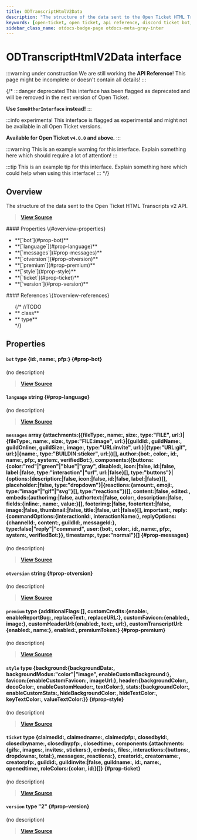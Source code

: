 ```yaml
---
title: ODTranscriptHtmlV2Data
description: "The structure of the data sent to the Open Ticket HTML Transcripts v2 API."
keywords: [open-ticket, open ticket, api reference, discord ticket bot, interface]
sidebar_class_name: otdocs-badge-page otdocs-meta-gray-inter
---
```

<head>
    <link rel="apple-touch-icon" href="/img/logo_vertical.png"/>
</head>

# ODTranscriptHtmlV2Data <M color="gray">interface</M>

:::warning under construction
We are still working the **API Reference**! This page might be incomplete or doesn't contain all details!
:::

{/*
:::danger deprecated
This interface has been flagged as deprecated and will be removed in the next version of Open Ticket.

**Use `SomeOtherInterface` instead!**
:::

:::info experimental
This interface is flagged as experimental and might not be available in all Open Ticket versions.

**Available for Open Ticket `v4.0.0` and above.**
:::

:::warning
This is an example warning for this interface. Explain something here which should require a lot of attention!
:::

:::tip
This is an example tip for this interface. Explain something here which could help when using this interface!
:::
*/}

## Overview
The structure of the data sent to the Open Ticket HTML Transcripts v2 API.

> [**View Source**](https://otgithub.dj-dj.be/tree/main/src/core/api/openticket/transcript.ts#L699)

<FlexHorizontal>
<div style={{width:"50%"}} className="otdocs-flex-mobile-width">
    #### Properties \{#overview-properties}
    <ul>
        <li>**[`bot`](#prop-bot)**</li>
        <li>**[`language`](#prop-language)**</li>
        <li>**[`messages`](#prop-messages)**</li>
        <li>**[`otversion`](#prop-otversion)**</li>
        <li>**[`premium`](#prop-premium)**</li>
        <li>**[`style`](#prop-style)**</li>
        <li>**[`ticket`](#prop-ticket)**</li>
        <li>**[`version`](#prop-version)**</li>
    </ul>
</div>
<div style={{width:"50%"}} className="otdocs-flex-mobile-width">
    #### References \{#overview-references}
    <ul>
        {/*
        //TODO
        <li>**<code><ApiUrl url="class:ODId" label="api.ODId"/></code> <M color="purple">class</M>**</li>
        <li>**<code><ApiUrl url="type:ODExampleType" label="api.ODExampleType"/></code> <M color="brown">type</M>**</li>
        */}
    </ul>
</div>
</FlexHorizontal>

## Properties
<Divider></Divider>
#### `bot` <M color="brown">type</M> <ApiBlock>\{id:<ApiUrl url="js:string" label="string"/>, name:<ApiUrl url="js:string" label="string"/>, pfp:<ApiUrl url="js:string" label="string"/>\}</ApiBlock> \{#prop-bot}
(no description)

> [**View Source**](https://otgithub.dj-dj.be/tree/main/src/core/api/openticket/transcript.ts#L728)

<Divider></Divider>
#### `language` <M color="blue">string</M> <ApiBlock><ApiUrl url="js:string" label="string"/></ApiBlock> \{#prop-language}
(no description)

> [**View Source**](https://otgithub.dj-dj.be/tree/main/src/core/api/openticket/transcript.ts#L702)

<Divider></Divider>
#### `messages` <M color="pink">array</M> <ApiBlock>\{attachments:(\{fileType:<ApiUrl url="js:string" label="string"/>, name:<ApiUrl url="js:string" label="string"/>, size:<ApiUrl url="js:string" label="string"/>, type:"FILE", url:<ApiUrl url="js:string" label="string"/>\}|\{fileType:<ApiUrl url="js:string" label="string"/>, name:<ApiUrl url="js:string" label="string"/>, size:<ApiUrl url="js:string" label="string"/>, type:"FILE:image", url:<ApiUrl url="js:string" label="string"/>\}|\{guildId:<ApiUrl url="js:string" label="string"/>, guildName:<ApiUrl url="js:string" label="string"/>, guildOnline:<ApiUrl url="js:number" label="number"/>, guildSize:<ApiUrl url="js:number" label="number"/>, image:<ApiUrl url="js:string" label="string"/>, type:"URL:invite", url:<ApiUrl url="js:string" label="string"/>\}|\{type:"URL:gif", url:<ApiUrl url="js:string" label="string"/>\}|\{name:<ApiUrl url="js:string" label="string"/>, type:"BUILDIN:sticker", url:<ApiUrl url="js:string" label="string"/>\})[], author:\{bot:<ApiUrl url="js:boolean" label="boolean"/>, color:<ApiUrl url="js:string" label="string"/>, id:<ApiUrl url="js:string" label="string"/>, name:<ApiUrl url="js:string" label="string"/>, pfp:<ApiUrl url="js:string" label="string"/>, system:<ApiUrl url="js:boolean" label="boolean"/>, verifiedBot:<ApiUrl url="js:boolean" label="boolean"/>\}, components:(\{buttons:\{color:"red"|"green"|"blue"|"gray", disabled:<ApiUrl url="js:boolean" label="boolean"/>, icon:<ApiUrl url="js:string" label="string"/>|false, id:<ApiUrl url="js:string" label="string"/>|false, label:<ApiUrl url="js:string" label="string"/>|false, type:"interaction"|"url", url:<ApiUrl url="js:string" label="string"/>|false\}[], type:"buttons"\}|\{options:\{description:<ApiUrl url="js:string" label="string"/>|false, icon:<ApiUrl url="js:string" label="string"/>|false, id:<ApiUrl url="js:string" label="string"/>|false, label:<ApiUrl url="js:string" label="string"/>|false\}[], placeholder:<ApiUrl url="js:string" label="string"/>|false, type:"dropdown"\}|\{reactions:\{amount:<ApiUrl url="js:number" label="number"/>, emoji:<ApiUrl url="js:string" label="string"/>, type:"image"|"gif"|"svg"\}[], type:"reactions"\})[], content:<ApiUrl url="js:string" label="string"/>|false, edited:<ApiUrl url="js:boolean" label="boolean"/>, embeds:\{authorimg:<ApiUrl url="js:string" label="string"/>|false, authortext:<ApiUrl url="js:string" label="string"/>|false, color:<ApiUrl url="js:string" label="string"/>, description:<ApiUrl url="js:string" label="string"/>|false, fields:\{inline:<ApiUrl url="js:boolean" label="boolean"/>, name:<ApiUrl url="js:string" label="string"/>, value:<ApiUrl url="js:string" label="string"/>\}[], footerimg:<ApiUrl url="js:string" label="string"/>|false, footertext:<ApiUrl url="js:string" label="string"/>|false, image:<ApiUrl url="js:string" label="string"/>|false, thumbnail:<ApiUrl url="js:string" label="string"/>|false, title:<ApiUrl url="js:string" label="string"/>|false, url:<ApiUrl url="js:string" label="string"/>|false\}[], important:<ApiUrl url="js:boolean" label="boolean"/>, reply:\{commandOptions:\{interactionId:<ApiUrl url="js:string" label="string"/>, interactionName:<ApiUrl url="js:string" label="string"/>\}, replyOptions:\{channelId:<ApiUrl url="js:string" label="string"/>, content:<ApiUrl url="js:string" label="string"/>, guildId:<ApiUrl url="js:string" label="string"/>, messageId:<ApiUrl url="js:string" label="string"/>\}, type:false|"reply"|"command", user:\{bot:<ApiUrl url="js:boolean" label="boolean"/>, color:<ApiUrl url="js:string" label="string"/>, id:<ApiUrl url="js:string" label="string"/>, name:<ApiUrl url="js:string" label="string"/>, pfp:<ApiUrl url="js:string" label="string"/>, system:<ApiUrl url="js:boolean" label="boolean"/>, verifiedBot:<ApiUrl url="js:boolean" label="boolean"/>\}\}, timestamp:<ApiUrl url="js:number" label="number"/>, type:"normal"\}[]</ApiBlock> \{#prop-messages}
(no description)

> [**View Source**](https://otgithub.dj-dj.be/tree/main/src/core/api/openticket/transcript.ts#L775)

<Divider></Divider>
#### `otversion` <M color="blue">string</M> <ApiBlock><ApiUrl url="js:string" label="string"/></ApiBlock> \{#prop-otversion}
(no description)

> [**View Source**](https://otgithub.dj-dj.be/tree/main/src/core/api/openticket/transcript.ts#L701)

<Divider></Divider>
#### `premium` <M color="brown">type</M> <ApiBlock>\{additionalFlags:<ApiUrl url="js:string" label="string"/>[], customCredits:\{enable:<ApiUrl url="js:boolean" label="boolean"/>, enableReportBug:<ApiUrl url="js:boolean" label="boolean"/>, replaceText:<ApiUrl url="js:string" label="string"/>, replaceURL:<ApiUrl url="js:string" label="string"/>\}, customFavicon:\{enabled:<ApiUrl url="js:boolean" label="boolean"/>, image:<ApiUrl url="js:string" label="string"/>\}, customHeaderUrl:\{enabled:<ApiUrl url="js:boolean" label="boolean"/>, text:<ApiUrl url="js:string" label="string"/>, url:<ApiUrl url="js:string" label="string"/>\}, customTranscriptUrl:\{enabled:<ApiUrl url="js:boolean" label="boolean"/>, name:<ApiUrl url="js:string" label="string"/>\}, enabled:<ApiUrl url="js:boolean" label="boolean"/>, premiumToken:<ApiUrl url="js:string" label="string"/>\}</ApiBlock> \{#prop-premium}
(no description)

> [**View Source**](https://otgithub.dj-dj.be/tree/main/src/core/api/openticket/transcript.ts#L887)

<Divider></Divider>
#### `style` <M color="brown">type</M> <ApiBlock>\{background:\{backgroundData:<ApiUrl url="js:string" label="string"/>, backgroundModus:"color"|"image", enableCustomBackground:<ApiUrl url="js:boolean" label="boolean"/>\}, favicon:\{enableCustomFavicon:<ApiUrl url="js:boolean" label="boolean"/>, imageUrl:<ApiUrl url="js:string" label="string"/>\}, header:\{backgroundColor:<ApiUrl url="js:string" label="string"/>, decoColor:<ApiUrl url="js:string" label="string"/>, enableCustomHeader:<ApiUrl url="js:boolean" label="boolean"/>, textColor:<ApiUrl url="js:string" label="string"/>\}, stats:\{backgroundColor:<ApiUrl url="js:string" label="string"/>, enableCustomStats:<ApiUrl url="js:boolean" label="boolean"/>, hideBackgroundColor:<ApiUrl url="js:string" label="string"/>, hideTextColor:<ApiUrl url="js:string" label="string"/>, keyTextColor:<ApiUrl url="js:string" label="string"/>, valueTextColor:<ApiUrl url="js:string" label="string"/>\}\}</ApiBlock> \{#prop-style}
(no description)

> [**View Source**](https://otgithub.dj-dj.be/tree/main/src/core/api/openticket/transcript.ts#L703)

<Divider></Divider>
#### `ticket` <M color="brown">type</M> <ApiBlock>\{claimedid:<ApiUrl url="js:string" label="string"/>, claimedname:<ApiUrl url="js:string" label="string"/>, claimedpfp:<ApiUrl url="js:string" label="string"/>, closedbyid:<ApiUrl url="js:string" label="string"/>, closedbyname:<ApiUrl url="js:string" label="string"/>, closedbypfp:<ApiUrl url="js:string" label="string"/>, closedtime:<ApiUrl url="js:number" label="number"/>, components:\{attachments:\{gifs:<ApiUrl url="js:number" label="number"/>, images:<ApiUrl url="js:number" label="number"/>, invites:<ApiUrl url="js:number" label="number"/>, stickers:<ApiUrl url="js:number" label="number"/>\}, embeds:<ApiUrl url="js:number" label="number"/>, files:<ApiUrl url="js:number" label="number"/>, interactions:\{buttons:<ApiUrl url="js:number" label="number"/>, dropdowns:<ApiUrl url="js:number" label="number"/>, total:<ApiUrl url="js:number" label="number"/>\}, messages:<ApiUrl url="js:number" label="number"/>, reactions:<ApiUrl url="js:number" label="number"/>\}, creatorid:<ApiUrl url="js:string" label="string"/>, creatorname:<ApiUrl url="js:string" label="string"/>, creatorpfp:<ApiUrl url="js:string" label="string"/>, guildid:<ApiUrl url="js:string" label="string"/>, guildinvite:<ApiUrl url="js:string" label="string"/>|false, guildname:<ApiUrl url="js:string" label="string"/>, id:<ApiUrl url="js:string" label="string"/>, name:<ApiUrl url="js:string" label="string"/>, openedtime:<ApiUrl url="js:number" label="number"/>, roleColors:\{color:<ApiUrl url="js:string" label="string"/>, id:<ApiUrl url="js:string" label="string"/>\}[]\}</ApiBlock> \{#prop-ticket}
(no description)

> [**View Source**](https://otgithub.dj-dj.be/tree/main/src/core/api/openticket/transcript.ts#L733)

<Divider></Divider>
#### `version` <M color="brown">type</M> <ApiBlock>"2"</ApiBlock> \{#prop-version}
(no description)

> [**View Source**](https://otgithub.dj-dj.be/tree/main/src/core/api/openticket/transcript.ts#L700)

<Divider></Divider>
